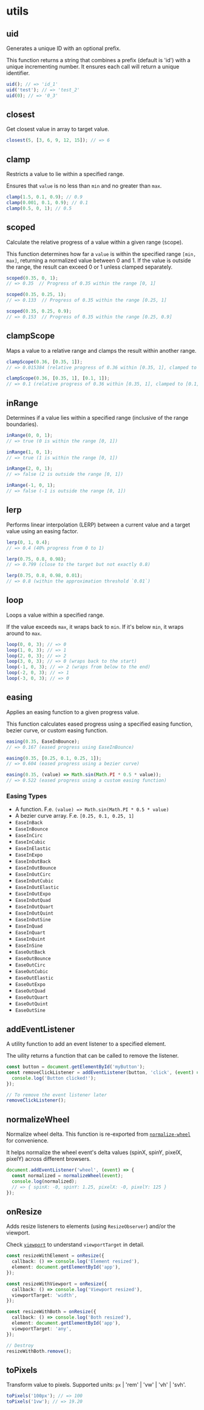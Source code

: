 # utils

## uid

Generates a unique ID with an optional prefix.

This function returns a string that combines a prefix (default is 'id') with a unique incrementing number.
It ensures each call will return a unique identifier.

```ts
uid(); // => 'id_1'
uid('test'); // => 'test_2'
uid(0); // => '0_3'
```

## closest

Get closest value in array to target value.

```ts
closest(5, [3, 6, 9, 12, 15]); // => 6
```

## clamp

Restricts a value to lie within a specified range.

Ensures that `value` is no less than `min` and no greater than `max`.

```ts
clamp(1.5, 0.1, 0.9); // 0.9
clamp(0.001, 0.1, 0.9); // 0.1
clamp(0.5, 0, 1); // 0.5
```

## scoped

Calculate the relative progress of a value within a given range (scope).

This function determines how far a `value` is within the specified range `[min, max]`,
returning a normalized value between 0 and 1. If the value is outside the range, the result
can exceed 0 or 1 unless clamped separately.

```ts
scoped(0.35, 0, 1);
// => 0.35  // Progress of 0.35 within the range [0, 1]

scoped(0.35, 0.25, 1);
// => 0.133  // Progress of 0.35 within the range [0.25, 1]

scoped(0.35, 0.25, 0.9);
// => 0.153  // Progress of 0.35 within the range [0.25, 0.9]
```

## clampScope

Maps a value to a relative range and clamps the result within another range.

```ts
clampScope(0.36, [0.35, 1]);
// => 0.015384 (relative progress of 0.36 within [0.35, 1], clamped to [0, 1])

clampScope(0.36, [0.35, 1], [0.1, 1]);
// => 0.1 (relative progress of 0.36 within [0.35, 1], clamped to [0.1, 1])
```

## inRange

Determines if a value lies within a specified range (inclusive of the range boundaries).

```ts
inRange(0, 0, 1);
// => true (0 is within the range [0, 1])

inRange(1, 0, 1);
// => true (1 is within the range [0, 1])

inRange(2, 0, 1);
// => false (2 is outside the range [0, 1])

inRange(-1, 0, 1);
// => false (-1 is outside the range [0, 1])
```

## lerp

Performs linear interpolation (LERP) between a current value and a target value using an easing factor.

```ts
lerp(0, 1, 0.4);
// => 0.4 (40% progress from 0 to 1)

lerp(0.75, 0.8, 0.98);
// => 0.799 (close to the target but not exactly 0.8)

lerp(0.75, 0.8, 0.98, 0.01);
// => 0.8 (within the approximation threshold `0.01`)
```

## loop

Loops a value within a specified range.

If the value exceeds `max`, it wraps back to `min`. If it's below `min`, it wraps around to `max`.

```ts
loop(0, 0, 3); // => 0
loop(1, 0, 3); // => 1
loop(2, 0, 3); // => 2
loop(3, 0, 3); // => 0 (wraps back to the start)
loop(-1, 0, 3); // => 2 (wraps from below to the end)
loop(-2, 0, 3); // => 1
loop(-3, 0, 3); // => 0
```

## easing

Applies an easing function to a given progress value.

This function calculates eased progress using a specified easing function, bezier curve, or custom easing function.

```ts
easing(0.35, EaseInBounce);
// => 0.167 (eased progress using EaseInBounce)

easing(0.35, [0.25, 0.1, 0.25, 1]);
// => 0.604 (eased progress using a bezier curve)

easing(0.35, (value) => Math.sin(Math.PI * 0.5 * value));
// => 0.522 (eased progress using a custom easing function)
```

### Easing Types
- A function. F.e. `(value) => Math.sin(Math.PI * 0.5 * value)`
- A bezier curve array. F.e. `[0.25, 0.1, 0.25, 1]`
- `EaseInBack`
- `EaseInBounce`
- `EaseInCirc`
- `EaseInCubic`
- `EaseInElastic`
- `EaseInExpo`
- `EaseInOutBack`
- `EaseInOutBounce`
- `EaseInOutCirc`
- `EaseInOutCubic`
- `EaseInOutElastic`
- `EaseInOutExpo`
- `EaseInOutQuad`
- `EaseInOutQuart`
- `EaseInOutQuint`
- `EaseInOutSine`
- `EaseInQuad`
- `EaseInQuart`
- `EaseInQuint`
- `EaseInSine`
- `EaseOutBack`
- `EaseOutBounce`
- `EaseOutCirc`
- `EaseOutCubic`
- `EaseOutElastic`
- `EaseOutExpo`
- `EaseOutQuad`
- `EaseOutQuart`
- `EaseOutQuint`
- `EaseOutSine`

## addEventListener

A utility function to add an event listener to a specified element.

The uility returns a function that can be called to remove the listener.

```ts
const button = document.getElementById('myButton');
const removeClickListener = addEventListener(button, 'click', (event) => {
  console.log('Button clicked!');
});

// To remove the event listener later
removeClickListener();
```

## normalizeWheel

Normalize wheel delta. This function is re-exported from [`normalize-wheel`](https://www.npmjs.com/package/normalize-wheel) for convenience.

It helps normalize the wheel event's delta values (spinX, spinY, pixelX, pixelY) across different browsers.

```ts
document.addEventListener('wheel', (event) => {
  const normalized = normalizeWheel(event);
  console.log(normalized);
  // => { spinX: -0, spinY: 1.25, pixelX: -0, pixelY: 125 }
});
```

## onResize

Adds resize listeners to elements (using `ResizeObserver`) and/or the viewport.

Check [`viewport`](/docs/vevet/features#viewport) to understand `viewportTarget` in detail.

```ts
const resizeWithElement = onResize({
  callback: () => console.log('Element resized'),
  element: document.getElementById('app'),
});

const resizeWithViewport = onResize({
  callback: () => console.log('Viewport resized'),
  viewportTarget: 'width',
});

const resizeWithBoth = onResize({
  callback: () => console.log('Both resized'),
  element: document.getElementById('app'),
  viewportTarget: 'any',
});

// Destroy
resizeWithBoth.remove();
```

## toPixels

Transform value to pixels. Supported units: `px` | 'rem' | 'vw' | 'vh' | 'svh'.

```ts
toPixels('100px'); // => 100
toPixels('1vw'); // => 19.20
```